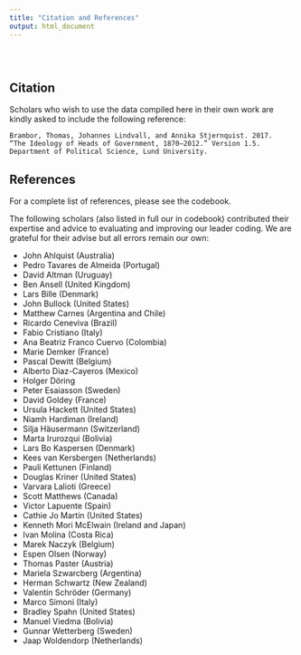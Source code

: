 ```yaml
---
title: "Citation and References"
output: html_document
---
```


<div class="row" style="padding-top: 30px;">

## Citation

Scholars who wish to use the data compiled here in their own work are kindly asked to include the following reference:

    Brambor, Thomas, Johannes Lindvall, and Annika Stjernquist. 2017. 
    “The Ideology of Heads of Government, 1870–2012.” Version 1.5. 
    Department of Political Science, Lund University.

## References

For a complete list of references, please see the codebook. 

The following scholars (also listed in full our in codebook) contributed their expertise and advice to evaluating and improving our leader coding. We are grateful for their advise but all errors remain our own: 

- John Ahlquist (Australia)
- Pedro Tavares de Almeida (Portugal)
- David Altman (Uruguay) 
- Ben Ansell (United Kingdom)
- Lars Bille (Denmark)
- John Bullock (United States)
- Matthew Carnes (Argentina and Chile)
- Ricardo Ceneviva (Brazil)
- Fabio Cristiano (Italy)
- Ana Beatriz Franco Cuervo (Colombia)
- Marie Demker (France) 
- Pascal Dewitt (Belgium)
- Alberto Diaz-Cayeros (Mexico) 
- Holger Döring 
- Peter Esaiasson (Sweden) 
- David Goldey (France) 
- Ursula Hackett (United States) 
- Niamh Hardiman (Ireland) 
- Silja Häusermann (Switzerland) 
- Marta Irurozqui (Bolivia) 
- Lars Bo Kaspersen (Denmark) 
- Kees van Kersbergen (Netherlands) 
- Pauli Kettunen (Finland) 
- Douglas Kriner (United States)
- Varvara Lalioti (Greece) 
- Scott Matthews (Canada) 
- Victor Lapuente (Spain)
- Cathie Jo Martin (United States)
- Kenneth Mori McElwain (Ireland and Japan)
- Ivan Molina (Costa Rica)
- Marek Naczyk (Belgium)
- Espen Olsen (Norway)
- Thomas Paster (Austria) 
- Mariela Szwarcberg (Argentina)
- Herman Schwartz (New Zealand) 
- Valentin Schröder (Germany) 
- Marco Simoni (Italy) 
- Bradley Spahn (United States) 
- Manuel Viedma (Bolivia) 
- Gunnar Wetterberg (Sweden) 
- Jaap Woldendorp (Netherlands)

